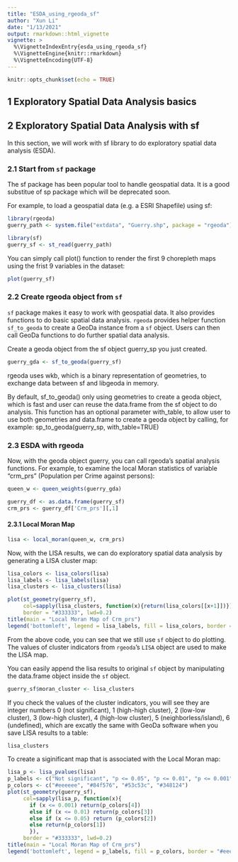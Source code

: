 ```yaml
---
title: "ESDA_using_rgeoda_sf"
author: "Xun Li"
date: "1/13/2021"
output: rmarkdown::html_vignette
vignette: >
  %\VignetteIndexEntry{esda_using_rgeoda_sf}
  %\VignetteEngine{knitr::rmarkdown}
  %\VignetteEncoding{UTF-8}
---
```


```r
knitr::opts_chunk$set(echo = TRUE)
```

## 1 Exploratory Spatial Data Analysis basics

## 2 Exploratory Spatial Data Analysis with sf


In this section, we will work with sf library to do exploratory spatial data analysis (ESDA).

### 2.1 Start from `sf` package

The sf package has been popular tool to handle geospatial data. It is a good substitue of sp package which will be deprecated soon.

For example, to load a geospatial data (e.g. a ESRI Shapefile) using sf:

```r
library(rgeoda)
guerry_path <- system.file("extdata", "Guerry.shp", package = "rgeoda")

library(sf)
guerry_sf <- st_read(guerry_path)
```
 
You can simply call plot() function to render the first 9 chorepleth maps using the frist 9 variables in the dataset:

```r
plot(guerry_sf)
```

### 2.2 Create rgeoda object from `sf`


`sf` package makes it easy to work with geospatial data. It also provides functions to do basic spatial data analysis. `rgeoda` provides helper function `sf_to_geoda` to create a GeoDa instance from a `sf` object. Users can then call GeoDa functions to do further spatial data analysis.

Create a geoda object from the sf object guerry_sp you just created.


```r
guerry_gda <- sf_to_geoda(guerry_sf)
```

rgeoda uses wkb, which is a binary representation of geometries, to exchange data between sf and libgeoda in memory.

By default, sf_to_geoda() only using geometries to create a geoda object, which is fast and user can reuse the data.frame from the sf object to do analysis. This function has an optional parameter with_table, to allow user to use both geometries and data.frame to create a geoda object by calling, for example: sp_to_geoda(guerry_sp, with_table=TRUE)

### 2.3 ESDA with rgeoda

Now, with the geoda object guerry, you can call rgeoda's spatial analysis functions. For example, to examine the local Moran statistics of variable "crm_prs" (Population per Crime against persons):


```r
queen_w <- queen_weights(guerry_gda)

guerry_df <- as.data.frame(guerry_sf)
crm_prs <- guerry_df['Crm_prs'][,1]
```

#### 2.3.1 Local Moran Map

```r
lisa <- local_moran(queen_w, crm_prs)
```

Now, with the LISA results, we can do exploratory spatial data analysis by generating a LISA cluster map:

```r
lisa_colors <- lisa_colors(lisa)
lisa_labels <- lisa_labels(lisa)
lisa_clusters <- lisa_clusters(lisa)

plot(st_geometry(guerry_sf), 
     col=sapply(lisa_clusters, function(x){return(lisa_colors[[x+1]])}), 
     border = "#333333", lwd=0.2)
title(main = "Local Moran Map of Crm_prs")
legend('bottomleft', legend = lisa_labels, fill = lisa_colors, border = "#eeeeee")
```

From the above code, you can see that we still use `sf` object to do plotting. The values of cluster indicators from `rgeoda`'s `LISA` object are used to make the LISA map.

You can easily append the lisa results to original `sf` object by manipulating the data.frame object inside the `sf` object.
```r
guerry_sf$moran_cluster <- lisa_clusters

```

If you check the values of the cluster indicators, you will see they are integer numbers 0 (not significant), 1 (high-high cluster), 2 (low-low cluster), 3 (low-high cluster), 4 (high-low cluster), 5 (neighborless/island), 6 (undefined), which are excatly the same with GeoDa software when you save LISA results to a table:


```r
lisa_clusters

```

To create a siginificant map that is associated with the Local Moran map:

```r
lisa_p <- lisa_pvalues(lisa)
p_labels <- c("Not significant", "p <= 0.05", "p <= 0.01", "p <= 0.001")
p_colors <- c("#eeeeee", "#84f576", "#53c53c", "#348124")
plot(st_geometry(guerry_sf), 
     col=sapply(lisa_p, function(x){
       if (x <= 0.001) return(p_colors[4])
       else if (x <= 0.01) return(p_colors[3])
       else if (x <= 0.05) return (p_colors[2])
       else return(p_colors[1])
       }), 
     border = "#333333", lwd=0.2)
title(main = "Local Moran Map of Crm_prs")
legend('bottomleft', legend = p_labels, fill = p_colors, border = "#eeeeee")
```



